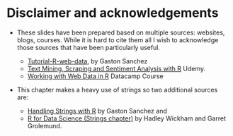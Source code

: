 
Disclaimer and acknowledgements
===============================

- These slides have been prepared based on multiple sources: websites, blogs, courses. While it is hard to cite them all I wish to acknowledge those sources that have been particularly useful.

    + [Tutorial-R-web-data](https://github.com/gastonstat/tutorial-R-web-data), by Gaston Sanchez
    + [Text Mining, Scraping and Sentiment Analysis with R](https://www.udemy.com/r-social-media-mining-scraping-with-twitter/) Udemy.
    + [Working with Web Data in R](https://www.datacamp.com/courses/working-with-web-data-in-r) Datacamp Course
    
- This chapter makes a heavy use of strings so two additional sources are:

    + [Handling Strings with R](https://www.gastonsanchez.com/r4strings/) by Gaston Sanchez and
    + [R for Data Science (Strings chapter)](https://r4ds.had.co.nz/strings.html) by Hadley Wickham and Garret Grolemund.
